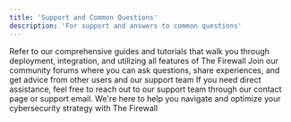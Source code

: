 ```yaml
---
title: 'Support and Common Questions'
description: 'For support and answers to common questions'
---
```



<Card title="Documentation" icon="icon-name" horizontal>
  Refer to our comprehensive guides and tutorials that walk you through deployment, integration, and utilizing all features of The Firewall
</Card>
<Card title="Community Support" icon="icon-name" horizontal>
 Join our community forums where you can ask questions, share experiences, and get advice from other users and our support team
</Card>
<Card title="Contact Us" icon="icon-name" horizontal>
 If you need direct assistance, feel free to reach out to our support team through our contact page or support email. We're here to help you navigate and optimize your cybersecurity strategy with The Firewall
</Card>

